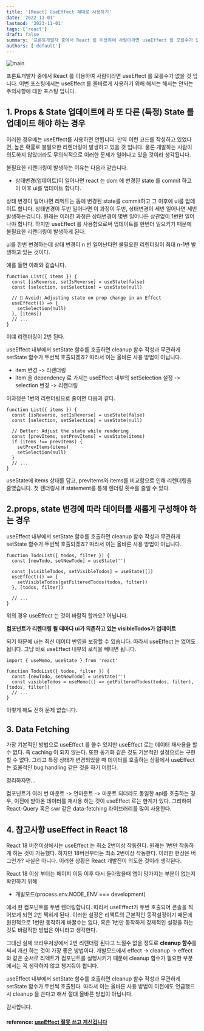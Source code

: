 ```yaml
---
title: '[React] UseEffect 제대로 사용하기'
date: '2022-11-01'
lastmod: '2023-11-01'
tags: ['react']
draft: false
summary: '프론트개발자 중에서 React 를 이용하여 사람이라면 useEffect 를 모를수가 없을 것 입니다. 이번 포스팅에서는 useEffect 를 올바르게 사용하기 위해 해서는 해서는 안되는 주의사항에 대한 포스팅 입니다.'
authors: ['default']
---
```


![main](/static/react/cover.jpg)

프론트개발자 중에서 React 를 이용하여 사람이라면 useEffect 를 모를수가 없을 것 입니다. 이번 포스팅에서는 useEffect 를 올바르게 사용하기 위해 해서는 해서는 안되는 주의사항에 대한 포스팅 입니다.

## 1. Props & State 업데이트에 라 또 다른 (특정) State 를 업데이트 해야 하는 경우

이러한 경우에는 useEffect를 사용하면 안됩니다. 만약 이런 코드를 작성하고 있었다면, 높은 확률로 불필요한 리렌더링이 발생하고 있을 것 입니다. 물론 개발하는 사람이 의도하지 않았더라도 무의식적으로 이러한 문제가 일어나고 있을 것이라 생각됩니다.

불필요한 리랜더링이 발생하는 이유는 다음과 같습니다.

- 상태변경(업데이트)이 일어나면 react 는 dom 에 변경된 state 를 commit 하고 이 이후 ui를 업데이트 합니다.

상태 변경이 일어나면 리엑트는 돔에 변경된 state를 commit하고 그 이후에 ui를 업데이트 합니다. 상태변경이 두번 일어나면 이 과정이 두번, 상태변경이 세번 일어나면 세번 발생하는겁니다. 원래는 이러한 과정은 상태변경이 몇번 일어나든 상관없이 1번만 일어나야 합니다. 하지만 useEffect 를 사용함으로써 업데이트를 한번더 일으키기 때문에 불필요한 리랜더링이 발생하게 된다.

ui를 한번 변경하는데 상태 변경이 n 번 일어난다면 불필요한 리렌더링이 최대 n-1번 발생하고 있는 것이다.

예를 들면 아래와 같습니다.

```tsx
function List({ items }) {
  const [isReverse, setIsReverse] = useState(false)
  const [selection, setSelection] = useState(null)

  // 🔴 Avoid: Adjusting state on prop change in an Effect
  useEffect(() => {
    setSelection(null)
  }, [items])
  // ...
}
```

이떄 리랜더링이 2번 된다.

useEffect 내부에서 setState 함수를 호출하면 cleanup 함수 작성과 무관하게 setState 함수가 두번씩 호출되겠죠? 따라서 이는 올바른 사용 방법이 아닙니다.

- item 변경 -> 리랜더링
- item 을 dependency 로 가지는 useEffect 내부의 setSelection 설정 -> selection 변경 -> 리랜더링

이과정은 1번의 리랜더링으로 줄이면 다음과 같다.

```tsx
function List({ items }) {
  const [isReverse, setIsReverse] = useState(false)
  const [selection, setSelection] = useState(null)

  // Better: Adjust the state while rendering
  const [prevItems, setPrevItems] = useState(items)
  if (items !== prevItems) {
    setPrevItems(items)
    setSelection(null)
  }
  // ...
}
```

useState에 items 상태를 담고, prevItems와 items를 비교함으로 인해 리렌더링을 줄였습니다. 첫 렌더링시 if statement를 통해 렌더링 횟수를 줄일 수 있다.

## 2.props, state 변경에 따라 데이터를 새롭게 구성해야 하는 경우

useEffect 내부에서 setState 함수를 호출하면 cleanup 함수 작성과 무관하게 setState 함수가 두번씩 호출되겠죠? 따라서 이는 올바른 사용 방법이 아닙니다.

```tsx
function TodoList({ todos, filter }) {
  const [newTodo, setNewTodo] = useState('')

  const [visibleTodos, setVisibleTodos] = useState([])
  useEffect(() => {
    setVisibleTodos(getFilteredTodos(todos, filter))
  }, [todos, filter])

  // ...
}
```

위의 경우 useEffect 는 것이 바람직 할까요? 어닙니다.

**컴포넌트가 리렌더링 될 때마다 ui가 의존하고 있는 visibleTodos가 업데이트**

되기 때문에 ui는 최신 데이터 반영을 보장할 수 있습니다. 따라서 useEffect 는 없어도 됩니다. 그냥 바로 useEffect 내부의 로직을 빼내면 됩니다.

```tsx
import { useMemo, useState } from 'react'

function TodoList({ todos, filter }) {
  const [newTodo, setNewTodo] = useState('')
  const visibleTodos = useMemo(() => getFilteredTodos(todos, filter), [todos, filter])
  // ...
}
```

이렇게 해도 전혀 문제 없습니다.

## 3. Data Fetching

가장 기본적인 방법으로 useEffect 를 쓸수 있지만 useEffect 로는 데이터 재사용을 할 수 없다. 즉 caching 이 되지 않는다. 또한 동기화 같은 것도 기본적인 설정으로는 구현 할 수 없다. 그리고 특정 상태가 변경되었을 때 데이터를 호출하는 상황에서 useEffect 는 효율적인 bug handling 같은 것을 하기 어렵다.

정리하자면...

컴포넌트가 여러 번 마운트 -> 언마운트 -> 마운트 되더라도 동일한 api를 호출하는 경우, 이전에 받아온 데이터를 재사용 하는 것이 useEffect 로는 한계가 있다. 그리하여 React-Query 혹은 swr 같은 data-fetching 라이브러리를 많이 사용한다.

## 4. 참고사항 useEffect in React 18

React 18 버전이상에서는 useEffect 는 최소 2번이상 작동한다. 원래는 1번만 작동하게 하는 것이 가능했다. 하지만 18버전부터는 최소 2번이상 작동한다. 이러한 현상은 버그인가? 사실은 아니다. 이러한 상황은 React 개발진이 의도한 것이라 생각된다.

React 18 이상 부터는 페이지 이동 이후 다시 돌아왔을때 앱이 망가지는 부분이 없는지 확인하기 위해

- 개발모드(process.env.NODE_ENV === development)

에서 한 컴포넌트를 두번 렌더링합니다. 따라서 useEffect가 두번 호출되어 콘솔을 찍어보게 되면 2번 찍히게 된다.
이러한 설정은 리액트의 근본적인 동작설정이기 때문에 원천적으로 1번만 동작하게 바꿀수는 없다, 혹은 1번만 동작하게 강제적인 설정을 하는 것도 바람직한 방법은 아니라고 생각한다.

그대신 실제 브라우저상에서 2번 리랜더링 된다고 느낄수 없을 정도로 **cleanup 함수**를 써서 개선 하는 것이 가장 좋은 방법이다.
개발모드에서 effect -> cleanup -> effect 와 같은 순서로 리엑트가 컴포넌트를 실행시키기 때문에 cleanup 함수가 필요한 부분에서는 꼭 생략하지 않고 챙겨줘야 합니다.

useEffect 내부에서 setState 함수를 호출하면 cleanup 함수 작성과 무관하게 setState 함수가 두번씩 호출된다. 따라서 이는 올바른 사용 방법이 이전에도 언급했드시 cleanup 을 쓴다고 해서 절대 올바른 방법이 아닙니다.

감사합니다.

#### reference: [useEffect 잘못 쓰고 계신겁니다](https://velog.io/@jay/you-might-need-useEffect-diet)
